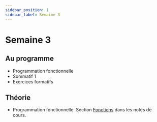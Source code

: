 ```yaml
---
sidebar_position: 1
sidebar_label: Semaine 3
---
```


# Semaine 3

## Au programme
- Programmation fonctionnelle
- Sommatif 1
- Exercices formatifs

## Théorie
- Programmation fonctionnelle. Section [Fonctions](https://archambaultv-prof.github.io/programmation-python/docs/category/fonctions)
  dans les notes de cours.
